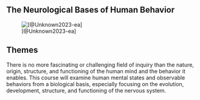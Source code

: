 ## The Neurological Bases of Human Behavior

![[@Unknown2023-ea]](https://pennstatehealthnews.org/wp-content/uploads/2023/10/SURG-MixedRealityAVMSurgery_01.jpg)

## Themes

There is no more fascinating or challenging field of inquiry than the nature, origin, structure, and functioning of the human mind and the behavior it enables. This course will examine human mental states and observable behaviors from a biological basis, especially focusing on the evolution, development, structure, and functioning of the nervous system.
